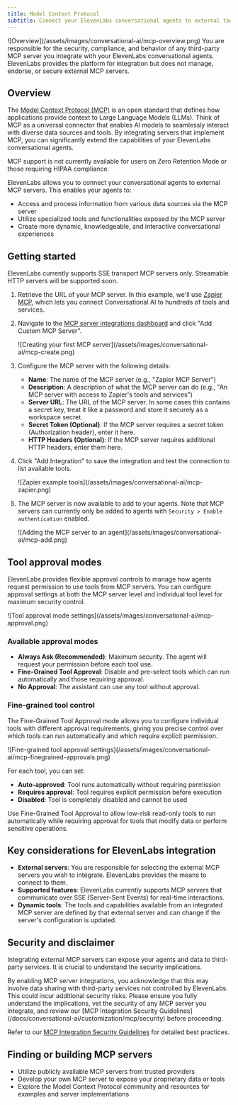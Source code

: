 ```yaml
---
title: Model Context Protocol
subtitle: Connect your ElevenLabs conversational agents to external tools and data sources using the Model Context Protocol.
---
```


<Frame background="subtle">![Overview](/assets/images/conversational-ai/mcp-overview.png)</Frame>

<Error title="User Responsibility">
  You are responsible for the security, compliance, and behavior of any third-party MCP server you
  integrate with your ElevenLabs conversational agents. ElevenLabs provides the platform for
  integration but does not manage, endorse, or secure external MCP servers.
</Error>

## Overview

The [Model Context Protocol (MCP)](https://modelcontextprotocol.io/) is an open standard that defines how applications provide context to Large Language Models (LLMs). Think of MCP as a universal connector that enables AI models to seamlessly interact with diverse data sources and tools. By integrating servers that implement MCP, you can significantly extend the capabilities of your ElevenLabs conversational agents.

<Note>
  MCP support is not currently available for users on Zero Retention Mode or those requiring HIPAA
  compliance.
</Note>

ElevenLabs allows you to connect your conversational agents to external MCP servers. This enables your agents to:

- Access and process information from various data sources via the MCP server
- Utilize specialized tools and functionalities exposed by the MCP server
- Create more dynamic, knowledgeable, and interactive conversational experiences

## Getting started

<Note>
  ElevenLabs currently supports SSE transport MCP servers only. Streamable HTTP servers will be
  supported soon.
</Note>

1. Retrieve the URL of your MCP server. In this example, we'll use [Zapier MCP](https://zapier.com/mcp), which lets you connect Conversational AI to hundreds of tools and services.

2. Navigate to the [MCP server integrations dashboard](https://elevenlabs.io/app/conversational-ai/integrations) and click "Add Custom MCP Server".

   <Frame background="subtle">
     ![Creating your first MCP server](/assets/images/conversational-ai/mcp-create.png)
   </Frame>

3. Configure the MCP server with the following details:

   - **Name**: The name of the MCP server (e.g., "Zapier MCP Server")
   - **Description**: A description of what the MCP server can do (e.g., "An MCP server with access to Zapier's tools and services")
   - **Server URL**: The URL of the MCP server. In some cases this contains a secret key, treat it like a password and store it securely as a workspace secret.
   - **Secret Token (Optional)**: If the MCP server requires a secret token (Authorization header), enter it here.
   - **HTTP Headers (Optional)**: If the MCP server requires additional HTTP headers, enter them here.

4. Click "Add Integration" to save the integration and test the connection to list available tools.

   <Frame background="subtle">
     ![Zapier example tools](/assets/images/conversational-ai/mcp-zapier.png)
   </Frame>

5. The MCP server is now available to add to your agents. Note that MCP servers can currently only be added to agents with `Security > Enable authentication` enabled.

   <Frame background="subtle">
     ![Adding the MCP server to an agent](/assets/images/conversational-ai/mcp-add.png)
   </Frame>

## Tool approval modes

ElevenLabs provides flexible approval controls to manage how agents request permission to use tools from MCP servers. You can configure approval settings at both the MCP server level and individual tool level for maximum security control.

<Frame background="subtle">
  ![Tool approval mode settings](/assets/images/conversational-ai/mcp-approval.png)
</Frame>

### Available approval modes

- **Always Ask (Recommended)**: Maximum security. The agent will request your permission before each tool use.
- **Fine-Grained Tool Approval**: Disable and pre-select tools which can run automatically and those requiring approval.
- **No Approval**: The assistant can use any tool without approval.

### Fine-grained tool control

The Fine-Grained Tool Approval mode allows you to configure individual tools with different approval requirements, giving you precise control over which tools can run automatically and which require explicit permission.

<Frame background="subtle">
  ![Fine-grained tool approval settings](/assets/images/conversational-ai/mcp-finegrained-approvals.png)
</Frame>

For each tool, you can set:

- **Auto-approved**: Tool runs automatically without requiring permission
- **Requires approval**: Tool requires explicit permission before execution
- **Disabled**: Tool is completely disabled and cannot be used

<Tip>
  Use Fine-Grained Tool Approval to allow low-risk read-only tools to run automatically while requiring approval for tools that modify data or perform sensitive operations.
</Tip>

## Key considerations for ElevenLabs integration

- **External servers**: You are responsible for selecting the external MCP servers you wish to integrate. ElevenLabs provides the means to connect to them.
- **Supported features**: ElevenLabs currently supports MCP servers that communicate over SSE (Server-Sent Events) for real-time interactions.
- **Dynamic tools**: The tools and capabilities available from an integrated MCP server are defined by that external server and can change if the server's configuration is updated.

## Security and disclaimer

Integrating external MCP servers can expose your agents and data to third-party services. It is crucial to understand the security implications.

<Warning title="Important Disclaimer">
  By enabling MCP server integrations, you acknowledge that this may involve data sharing with
  third-party services not controlled by ElevenLabs. This could incur additional security risks.
  Please ensure you fully understand the implications, vet the security of any MCP server you
  integrate, and review our [MCP Integration Security
  Guidelines](/docs/conversational-ai/customization/mcp/security) before proceeding.
</Warning>

Refer to our [MCP Integration Security Guidelines](/docs/conversational-ai/customization/mcp/security) for detailed best practices.

## Finding or building MCP servers

- Utilize publicly available MCP servers from trusted providers
- Develop your own MCP server to expose your proprietary data or tools
- Explore the Model Context Protocol community and resources for examples and server implementations
